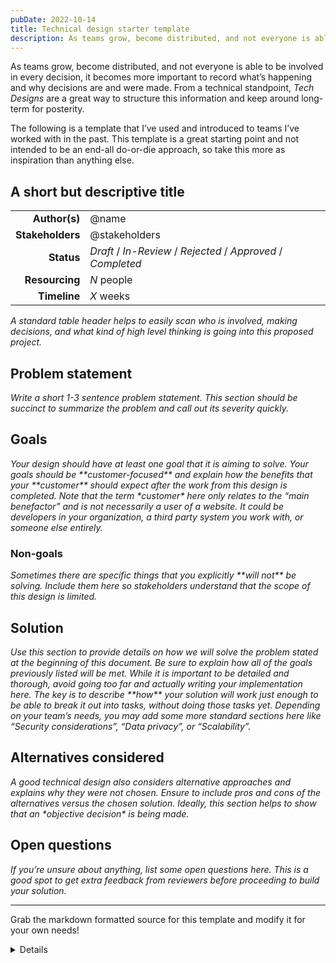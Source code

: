 ```yaml
---
pubDate: 2022-10-14
title: Technical design starter template
description: As teams grow, become distributed, and not everyone is able to be involved in every decision, it becomes more important to record what’s happening and why decisions are and were made. From a technical standpoint, “Tech Designs” are a great way to structure this information and keep around long-term for posterity.
---
```



As teams grow, become distributed, and not everyone is able to be involved in every decision, it becomes more important to record what’s happening and why decisions are and were made. From a technical standpoint, _Tech Designs_ are a great way to structure this information and keep around long-term for posterity.

The following is a template that I’ve used and introduced to teams I’ve worked with in the past. This template is a great starting point and not intended to be an end-all do-or-die approach, so take this more as inspiration than anything else.

<section class="prose prose-sm mx-4 max-w-none rounded bg-slate-200 p-4 shadow-lg dark:prose-invert lg:prose-base xl:prose-base prose-headings:text-slate-800 prose-em:text-gray-500 dark:bg-slate-800 dark:prose-headings:text-slate-200 dark:prose-em:text-gray-400 md:mx-8 md:p-8">

# A short but descriptive title

|                  |                                                               |
| ---------------: | ------------------------------------------------------------- |
|    **Author(s)** | @name                                                         |
| **Stakeholders** | @stakeholders                                                 |
|       **Status** | _Draft_ / _In-Review_ / _Rejected_ / _Approved_ / _Completed_ |
|   **Resourcing** | _N_ people                                                    |
|     **Timeline** | _X_ weeks                                                     |

<i>
  A standard table header helps to easily scan who is involved, making decisions, and what kind of high level thinking
  is going into this proposed project.
</i>

## Problem statement

<i>
  Write a short 1-3 sentence problem statement. This section should be succinct to summarize the problem and call out
  its severity quickly.
</i>

## Goals

<i>
  Your design should have at least one goal that it is aiming to solve. Your goals should be **customer-focused** and
  explain how the benefits that your **customer** should expect after the work from this design is completed.
</i>

<i>
  Note that the term *customer* here only relates to the “main benefactor” and is not necessarily a user of a website.
  It could be developers in your organization, a third party system you work with, or someone else entirely.
</i>

### Non-goals

<i>
  Sometimes there are specific things that you explicitly **will not** be solving. Include them here so stakeholders
  understand that the scope of this design is limited.
</i>

## Solution

<i>
  Use this section to provide details on how we will solve the problem stated at the beginning of this document. Be sure
  to explain how all of the goals previously listed will be met.
</i>

<i>
  While it is important to be detailed and thorough, avoid going too far and actually writing your implementation here.
  The key is to describe **how** your solution will work just enough to be able to break it out into tasks, without
  doing those tasks yet.
</i>

<i>
  Depending on your team’s needs, you may add some more standard sections here like “Security considerations”, “Data
  privacy”, or “Scalability”.
</i>

## Alternatives considered

<i>
  A good technical design also considers alternative approaches and explains why they were not chosen. Ensure to include
  pros and cons of the alternatives versus the chosen solution. Ideally, this section helps to show that an *objective
  decision* is being made.
</i>

## Open questions

<i>
  If you’re unsure about anything, list some open questions here. This is a good spot to get extra feedback from
  reviewers before proceeding to build your solution.
</i>

</section>

---

<Aside type="tip" title="Goodies">

Grab the markdown formatted source for this template and modify it for your own needs!

<Details title="Expand for Markdown">

```md
# A short but descriptive title

|                  |                                                               |
| ---------------: | ------------------------------------------------------------- |
|    **Author(s)** | @name                                                         |
| **Stakeholders** | @stakeholders                                                 |
|       **Status** | _Draft_ / _In-Review_ / _Rejected_ / _Approved_ / _Completed_ |
|   **Resourcing** | _N_ people                                                    |
|     **Timeline** | _X_ weeks                                                     |

_A standard table header helps to easily scan who is involved, making decisions, and what kind of high level thinking is going into this proposed project._

## Problem statement

_Write a short 1-3 sentence problem statement. This section should be succinct to summarize the problem and call out its severity quickly._

## Goals

_Your design should have at least one goal that it is aiming to solve. Your goals should be **customer-focused** and explain how the benefits that your **customer** should expect after the work from this design is completed._

_Note that the term *customer* here only relates to the “main benefactor” and is not necessarily a user of a website. It could be developers in your organization, a third party system you work with, or someone else entirely._

### Non-goals

_Sometimes there are specific things that you explicitly **will not** be solving. Include them here so stakeholders understand that the scope of this design is limited._

## Solution

_Use this section to provide details on how we will solve the problem stated at the beginning of this document. Be sure to explain how all of the goals previously listed will be met._

_While it is important to be detailed and thorough, avoid going too far and actually writing your implementation here. The key is to describe **how** your solution will work just enough to be able to break it out into tasks, without doing those tasks yet._

_Depending on your team’s needs, you may add some more standard sections here like “Security considerations”, “Data privacy”, or “Scalability”._

## Alternatives considered

_A good technical design also considers alternative approaches and explains why they were not chosen. Ensure to include pros and cons of the alternatives versus the chosen solution. Ideally, this section helps to show that an *objective decision* is being made._

## Open questions

_If you’re unsure about anything, list some open questions here. This is a good spot to get extra feedback from reviewers before proceeding to build your solution._
```

</Details>

</Aside>
